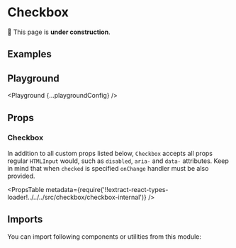 



# Checkbox

🚧 This page is **under construction**.

## Examples

<Example title="Basic Usage" path="checkbox/basic-usage">
  <BasicUsage />
</Example>

<Example title="States" path="checkbox/states">
  <States />
</Example>

<Example title="Inverted" path="checkbox/inverted" darkPreview>
  <Inverted />
</Example>

## Playground

<Playground {...playgroundConfig} />

## Props

### Checkbox

In addition to all custom props listed below, `Checkbox` accepts all props regular `HTMLInput` would, such as `disabled`, `aria-` and `data-` attributes. Keep in mind that when `checked` is specified `onChange` handler must be also provided.

<PropsTable
  metadata={require('!!extract-react-types-loader!../../../src/checkbox/checkbox-internal')}
/>

## Imports

You can import following components or utilities from this module:

<Imports module={CheckboxExports} path="@datacamp/waffles/checkbox" />

